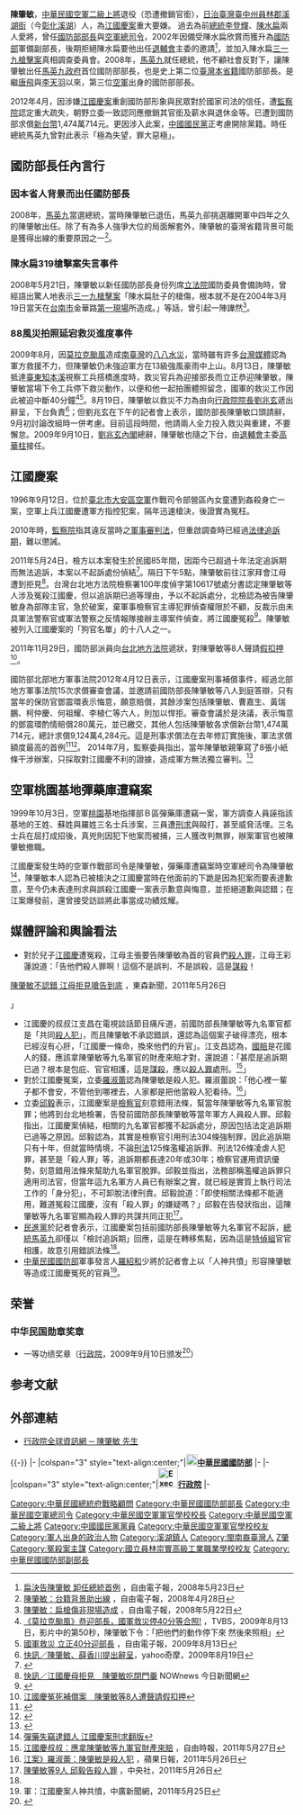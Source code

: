 {{POV|time=2011-05-28T15:45:00+00:00}} 
{{Infobox_officeholder
|name =  陳肇敏 
|image name = Voa chinese Chen Chao-min 30sep08.jpg
|width = 
|order = {{ROC}}第27任[[中華民國國防部|國防部]][[中華民國國防部部長|部長]] 
|term_start = 2008年5月20日
|term_end = 2009年9月10日
|president = [[馬英九|馬英九]]
|premierroc = [[劉兆玄|劉兆玄]]
|predecessor = [[蔡明憲|蔡明憲]]
|successor = [[高華柱|高華柱]]
|order1 = {{flagicon image|ROC Ministry of National Defense Flag.svg}}第1任[[中華民國國防部|國防部]][[軍備|軍備]]副部長
|minister1 = [[湯曜明|湯曜明]]
|term_start1 = 2002年3月1日
|term_end1 = 2004年5月19日
|president1 = [[陳水扁|陳水扁]]
|predecessor1 = '''首任'''
|successor1 = [[霍守業|霍守業]]
|order2 = {{flagicon image|ROC Commanding General of Air Force Flag.svg}} 第14任[[中華民國空軍司令|空軍總司令]]
|president2 = [[李登輝|李登輝]]<br>[[陳水扁|陳水扁]]
|term_start2 = 1998年6月10日
|term_end2 = 2002年2月28日
|predecessor2 = [[黃顯榮|黃顯榮]]
|successor2 = [[李天羽|李天羽]]
|order3 = {{air force|ROC|name=中華民國空軍}}副總司令
|president3 = [[李登輝|李登輝]]
|term_start3 = 1997年1月1日
|term_end3 = 1998年6月9日
|predecessor3 = [[曹吉祥|曹吉祥]]
|successor3 = [[黃榮德|黃榮德]]
|order4 = {{air force|ROC|name=中華民國空軍}}[[空軍作戰司令部|作戰司令部]]司令
|president4 = [[李登輝|李登輝]]
|term_start4 = 1995年8月1日
|term_end4 = 1996年12月31日
|predecessor4 = [[黄庆营|黄庆营]]
|successor4 = [[王漢寧|王漢寧]]
|order5 = {{ROC}}第31任[[空軍軍官學校|空軍軍官學校]]校長
|president5 = [[李登輝|李登輝]]
|term_start5 = 1994年1月1日
|term_end5 = 1995年7月31日
|predecessor5 = [[夏瀛洲|夏瀛洲]]
|successor5 = [[王文周|王文周]]
|sex = 男 
|Native place =
|nationality = {{JPN-EMP}}（1940年–1945年）<br>{{ROC}}（1945年–至今）
|date of birth = {{Birth_date_and_age|1940|7|10}}
|party = {{KMT}}
|place of birth = {{TWN-JPN}}[[臺中州|臺中州]][[員林郡|員林郡]][[溪湖街|溪湖街]]
| allegiance =  {{ROC}}
| branch = {{ROCAF}}
| serviceyears = 1962年－2004年
| rank = {{flagicon image|ROCAF General's Flag.svg}} [[上將#中華民國|二級上將]]
|educate = 
* 省立員林實驗中學土木科畢業<br /><span style="color: blue;">（現國立員林[[崇實高工|崇實高工]]）（1959年）</span>
* [[空軍軍官學校|空軍軍官學校]]43期驅逐科畢業<br /><span style="color: blue;">（1962年）</span>
* 三軍大學空軍指揮參謀學院中隊軍官班畢業<span style="color: blue;">（1969年）</span>
* 三軍大學空軍學院正規班畢業<span style="color: blue;">（1976年）</span>
* 三軍大學戰爭學院正規班畢業<span style="color: blue;">（1985年）</span>
* [[國立臺灣大學|國立臺灣大學]]EMBA[[碩士|碩士]]班
|past = 
* 空軍第四飛行大隊飛行員<span style="color: blue;">（1963年－）</span>
* 空軍第四飛行大隊作戰科作戰官
* 空軍第四飛行大隊副中隊長
* 空軍第四飛行大隊中隊長
* 空軍第22戰術戰鬥機中隊分隊長<br /><span style="color: blue;">（1969年－1971年）</span>
* 空軍第23戰術戰鬥機中隊隊長<br /><span style="color: blue;">（1976年－1977年）</span>
* 空軍第七戰術戰鬥機大隊大隊長<br /><span style="color: blue;">（1982年－1983年）</span>
* 空軍總司令部參謀本部次長室參謀
* 空軍第四飛行大隊作戰組作戰官
* 空軍第443戰術戰鬥機聯隊（今第一聯隊）聯隊長<br /><span style="color: blue;">（1988年－1989年2月）</span>
* 空軍總司令部作戰署署長<br /><span style="color: blue;">（1989年2月－1990年）</span>
* 國防部參謀本部作戰參謀次長室助理次長<br /><span style="color: blue;">（1990年－1992年5月）</span>
* 空軍總司令部督察室督察官<br /><span style="color: blue;">（1992年5月－1992年12月）</span>
* 空軍東部指揮部指揮官<br /><span style="color: blue;">（1992年12月－1993年）</span>
* 空軍軍官學校校長<br /><span style="color: blue;">（1994年1月1日－1995年8月1日）</span>
* 空軍作戰司令部司令<br /><span style="color: blue;">（1995年8月1日－1997年1月1日）</span>
* 空軍總司令部副總司令<br /><span style="color: blue;">（1997年1月1日－1998年6月）</span>
* 空軍總司令部總司令<br /><span style="color: blue;">（1998年6月－2002年1月25日）</span>
* 總統府戰略顧問<br /><span style="color: blue;">（2002年2月1日－2002年3月1日）</span>
* 國防部軍備副部長<br /><span style="color: blue;">（2002年3月1日－2004年3月1日）</span>
* 國防部部長<br /><span style="color: blue;">（2008年5月20日－2009年9月10日）</span>

}}

'''陳肇敏'''{{BD|1940年|7月10日|catIdx=Chen陳}}，[[中華民國空軍|中華民國空軍]][[二級上將|二級上將]]退役（恐遭撤銷官銜），[[日治臺灣|日治臺灣]][[臺中州|臺中州]][[員林郡|員林郡]][[溪湖街|溪湖街]]（今[[彰化縣|彰化]][[溪湖鎮|溪湖]]）人，為[[江國慶案|江國慶案]]重大要嫌。
過去為前[[中華民國總統|總統]][[李登輝|李登輝]]、[[陳水扁|陳水扁]]兩人愛將，曾任[[中華民國國防部部長|國防部部長]]與[[中華民國空軍司令|空軍總司令]]，2002年因備受陳水扁欣賞而獲升為[[中華民國國防部|國防部]]軍備副部長，後期拒絕陳水扁要他出任[[中華民國國軍退除役官兵輔導委員會|退輔會]]主委的邀請<ref name="bian">[http://www.libertytimes.com.tw/2008/new/may/23/today-p3.htm 扁決告陳肇敏 卸任總統首例 ] {{Wayback|url=http://www.libertytimes.com.tw/2008/new/may/23/today-p3.htm |date=20130730224849 }}，自由電子報，2008年5月23日</ref>，並加入陳水扁[[三一九槍擊案|三一九槍擊案]]真相調查委員會。2008年，[[馬英九|馬英九]]就任總統，他不顧社會反對下，讓陳肇敏出任[[馬英九政府|馬英九政府]]首位國防部部長，也是史上第二位[[本省人|臺灣本省籍]]國防部部長。是繼[[唐飛|唐飛]]與[[李天羽|李天羽]]以來，第三位[[中華民國空軍|空軍]]出身的國防部部長。

2012年4月，因涉嫌[[江國慶案|江國慶案]]重創國防部形象與民眾對於國家司法的信任，遭[[監察院|監察院]]認定重大疏失，朝野立委一致認同應撤銷其官銜及薪水與退休金等。已遭到國防部求償[[新台幣|新台幣]]1,474萬714元。更因涉入此案，[[中國國民黨|中國國民黨]]正考慮開除黨籍。時任總統馬英九曾對此表示「極為失望，罪大惡極」。

== 國防部長任內言行 ==
===因本省人背景而出任國防部長===
2008年，[[馬英九|馬英九]]當選總統，當時陳肇敏已退伍，馬英九卻挑選離開軍中四年之久的陳肇敏出任。除了有為多人強爭大位的局面解套外，陳肇敏的臺灣省籍背景可能是獲得出線的重要原因之一<ref>[http://www.libertytimes.com.tw/2008/new/apr/28/today-fo1-2.htm 陳肇敏：台籍背景助出線 ] {{Wayback|url=http://www.libertytimes.com.tw/2008/new/apr/28/today-fo1-2.htm |date=20121104132926 }}，自由電子報，2008年4月28日</ref>。
===陳水扁319槍擊案失言事件===
2008年5月21日，陳肇敏以新任國防部長身份列席[[立法院|立法院]]國防委員會備詢時，曾經語出驚人地表示[[三一九槍擊案|三一九槍擊案]]「陳水扁肚子的槍傷，根本就不是在2004年3月19日當天在[[台南市|台南市]]金華路[[第一現場|第一現場]]所造成。」等話，曾引起一陣譁然<ref>[http://www.libertytimes.com.tw/2008/new/may/22/today-p2.htm 陳肇敏：扁槍傷非現場造成 ] {{webarchive|url=https://web.archive.org/web/20090305141045/http://www.libertytimes.com.tw/2008/new/may/22/today-p2.htm |date=2009-03-05 }}，自由電子報，2008年5月22日</ref>。

===88風災拍照延宕救災進度事件===
2009年8月，因[[颱風莫拉克_(2009年)|莫拉克颱風]]造成[[南臺灣|南臺灣]]的[[八八水災|八八水災]]，當時雖有許多[[台灣媒體|台灣媒體]]認為軍方救援不力，但陳肇敏仍未強迫軍方在13級強風豪雨中上山。8月13日，陳肇敏抵達[[臺東縣|臺東]][[知本溪|知本溪]]視察工兵搭橋進度時，救災官兵為迎接部長而立正恭迎陳肇敏，陳肇敏當場下令工兵停下救災動作，以便和他一起拍團體照留念，國軍的救災工作因此被迫中斷40分鐘<ref>[http://www.youtube.com/watch?v=FuA96F60rdM 《莫拉克颱風》恭迎部長，國軍救災停40分等合照!] {{Wayback|url=http://www.youtube.com/watch?v=FuA96F60rdM |date=20190510065336 }}，TVBS，2009年8月13日，影片中的第50秒，陳肇敏下令：「把他們的動作停下來 然後來照相」</ref><ref>[http://www.libertytimes.com.tw/2009/new/aug/13/today-fo1.htm 國軍救災 立正40分迎部長] {{Wayback|url=http://www.libertytimes.com.tw/2009/new/aug/13/today-fo1.htm |date=20130908202841 }}，自由電子報，2009年8月13日</ref>。8月19日，陳肇敏以救災不力為由向[[行政院院長|行政院院長]][[劉兆玄|劉兆玄]]遞出辭呈，下台負責<ref>[http://tw.news.yahoo.com/article/url/d/a/090819/17/1pdsh.html 快訊／陳肇敏、薛香川提出辭呈]{{dead link|date=2018年5月 |bot=InternetArchiveBot |fix-attempted=yes }}，yahoo奇摩，2009年8月19日</ref>；但劉兆玄在下午的記者會上表示，國防部長陳肇敏口頭請辭，9月初討論改組時一併考慮。目前這段時間，他請兩人全力投入救災與重建，不要懈怠。2009年9月10日，[[劉兆玄內閣|劉兆玄內閣]]總辭，陳肇敏也隨之下台，由[[退輔會|退輔會]]主委[[高華柱|高華柱]]接任。

== 江國慶案 ==
{{Main|江國慶案}}

1996年9月12日，位於[[臺北市|臺北市]][[大安區_(臺北市)|大安區]][[中華民國空軍|空軍]]作戰司令部營區內女童遭到姦殺身亡一案，空軍上兵江國慶遭軍方指控犯案，隔年迅速槍決，後證實為冤枉。

2010年時，[[中華民國監察院|監察院]]指其違反當時之[[s:軍事審判法|軍事審判法]]，但重啟調查時已經過[[追訴權|法律追訴期]]，難以懲誡。

2011年5月24日，檢方以本案發生於民國85年間，因距今已超過十年法定追訴期而無法追訴，本案以不起訴處份偵結<ref>{{Cite web |url=http://udn.com/NEWS/NATIONAL/NAT2/6355975.shtml |title=刑求！ 過追訴期 陳肇敏等9人不起訴 |access-date=2011-05-25 |archive-date=2011-05-27 |archive-url=https://web.archive.org/web/20110527031641/http://udn.com/NEWS/NATIONAL/NAT2/6355975.shtml |dead-url=no }}</ref>。隔日下午5點，陳肇敏前往江家拜會江母遭到拒見<ref>[http://www.nownews.com/2011/05/25/301-2715306.htm 快訊／江國慶母拒見　陳肇敏吃閉門羹] {{Wayback|url=http://www.nownews.com/2011/05/25/301-2715306.htm |date=20110528151149 }} NOWnews 今日新聞網</ref>。台灣台北地方法院檢察署100年度偵字第10617號處分書認定陳肇敏等人涉及冤殺江國慶，但以追訴期已過等理由，予以不起訴處分，北檢認為被告陳肇敏身為部隊主官，急於破案，棄軍事檢察官主導犯罪偵查權限於不顧，反裁示由未具軍法警察官或軍法警察之反情報隊接辦主導案件偵查，將江國慶冤殺<ref>{{Cite web |url=http://www.tpc.moj.gov.tw/public/Data/1524105427605.pdf |title=台北地檢署偵辦「被告陳肇敏等人濫權追訴處罰等案件」處分書新聞資料 |access-date=2011-05-26 |archive-date=2019-05-02 |archive-url=https://web.archive.org/web/20190502170327/http://www.tpc.moj.gov.tw/public/Data/1524105427605.pdf |dead-url=no }}</ref>。陳肇敏被列入江國慶案的「狗官名單」的十八人之一。

2011年11月29日，國防部派員向[[台北地方法院|台北地方法院]]遞狀，對陳肇敏等8人聲請[[假扣押|假扣押]]<ref>[http://iservice.libertytimes.com.tw/liveNews/news.php?no=573711&type=%E6%94%BF%E6%B2%BB 江國慶冤死補償案　陳肇敏等8人遭聲請假扣押]{{dead link|date=2018年5月 |bot=InternetArchiveBot |fix-attempted=yes }}</ref>。

國防部北部地方軍事法院2012年4月12日表示，江國慶案刑事補償事件，經過北部地方軍事法院15次求償審查會議，並邀請前國防部長陳肇敏等八人到庭答辯，只有當年的保防官鄧震環表示悔意，願意賠償，其餘涉案包括陳肇敏、曹嘉生、黃瑞鵬、柯仲慶、何祖耀、李植仁等六人，則加以悍拒。審查會議於是決議，表示悔意的鄧震環酌情賠償280萬元，並已繳交，其他人包括陳肇敏各求償新台幣1,474萬714元，總計求償9,124萬4,284元。這是刑事求償法在去年修訂實施後，軍法求償額度最高的首例<ref>{{cite web| language =| publisher =華視新聞| title =江國慶案 軍方將向陳肇敏等求償| url =http://news.cts.com.tw/udn/society/201204/201204120979009.html| author =| date =2012年4月12日| accessdate =}}{{dead link|date=十一月 2017 |bot=InternetArchiveBot }}</ref><ref>{{cite web | language =  | publisher = 中央社 | title = 江案求償 陳肇敏6人各逾千萬 | url = http://www.cna.com.tw/News/FirstNews/201204120015.aspx | author =  | date = 2012年4月12日 | accessdate =  | archive-date = 2019年5月6日 | archive-url = https://web.archive.org/web/20190506200744/http://www.cna.com.tw/News/FirstNews/201204120015.aspx | dead-url = yes }}</ref>。
2014年7月，監察委員指出，當年陳肇敏親筆寫了8張小紙條干涉辦案，只採取對江國慶不利的證據，造成軍方無法獨立審判。<ref>{{youtube|3zQb_3utxwI|錯殺江國慶 監委陳肇敏下紙條干涉辦案 20140710 公視晚間 }}</ref>

== 空軍桃園基地彈藥庫遭竊案 ==
{{Main|1999年桃園空軍基地彈藥竊案}}
1999年10月3日，空軍[[桃園市|桃園]]基地指揮部Ｂ區彈藥庫遭竊一案，軍方調查人員誣指該基地的王姓、蘇姓與羅姓三名士兵涉案，三員遭[[刑求|刑求]]與毆打，甚至威脅活埋。三名士兵在屈打成招後，真兇則因犯下他案而被捕，三人獲改判無罪，辦案軍官也被陳肇敏撤職。

江國慶案發生時的空軍作戰部司令是陳肇敏，彈藥庫遭竊案時空軍總司令為陳肇敏<ref>[http://times.hinet.net/times/article.do?newsid=3084507&option=society 彈藥失竊逮錯人 江國慶案刑求翻版]{{Dead link|date=2019年12月 |bot=InternetArchiveBot |fix-attempted=yes }}</ref>，陳肇敏本人認為已被槍決之江國慶當時在他面前的下跪是因為犯案而要表達歉意，至今仍未表達刑求與誤殺江國慶一案表示歉意與悔意，並拒絕道歉與認錯；在江案爆發前，還曾接受訪談將此事當成功績炫耀。

== 媒體評論和輿論看法 ==
* 對於兒子[[江國慶|江國慶]]遭冤殺，江母主張要告陳肇敏為首的官員們[[殺人罪|殺人罪]]，江母王彩蓮說道：「告他們殺人罪啊！這個不是誤判、不是誤殺，這是[[謀殺|謀殺]]！<ref>
[http://tw.news.yahoo.com/article/url/d/a/110526/142/2s7fz.html 陳肇敏不認錯 江母拒見嗆告到底] {{webarchive|url=https://web.archive.org/web/20110528213306/http://tw.news.yahoo.com/article/url/d/a/110526/142/2s7fz.html |date=2011-05-28 }}，東森新聞，2011年5月26日</ref>」
* 江國慶的叔叔江支昌在電視談話節目痛斥道，前國防部長陳肇敏等九名軍官都是「共同[[殺人犯|殺人犯]]」，而且陳肇敏不承認錯誤，還認為這個案子破得漂亮，根本已經沒有心肝，「江國慶一條命，換來他們的升官」。江支昌認為，[[國賠|國賠]]是花國人的錢，應該拿陳肇敏等九名軍官的財產來賠才對，還說道：「甚麼是追訴期已過？根本是包庇、官官相護，這是[[謀殺|謀殺]]，應以[[殺人罪|殺人罪]]處刑。<ref>[http://tw.news.yahoo.com/article/url/d/a/110527/78/2s9at.html 江國慶叔叔：應拿陳肇敏等九軍官財產來賠] {{webarchive|url=https://web.archive.org/web/20110531165034/http://tw.news.yahoo.com/article/url/d/a/110527/78/2s9at.html |date=2011-05-31 }}，自由時報，2011年5月27日</ref>」
* 對於江國慶冤案，立委[[羅淑蕾|羅淑蕾]]認為陳肇敏是殺人犯。羅淑蕾說：「他心裡一輩子都不會安，不管他到哪裡去，人家都是把他當殺人犯看待。<ref>[http://tw.nextmedia.com/rnews/article/SecID/101/art_id/33547/IssueID/20110526 江案》羅淑蕾：陳肇敏是殺人犯] {{Wayback|url=http://tw.nextmedia.com/rnews/article/SecID/101/art_id/33547/IssueID/20110526 |date=20110825003735 }}，蘋果日報，2011年5月26日</ref>」
* 立委[[邱毅|邱毅]]表示，江國慶案是[[檢察官|檢察官]]刻意錯用法條，幫當年陳肇敏等九名軍官脫罪；他將到台北地檢署，告發前國防部長陳肇敏等當年軍方人員殺人罪。邱毅指出，江國慶案偵結，相關的九名軍官都獲不起訴處分，原因包括法定追訴期已過等之原因。邱毅認為，其實是檢察官引用刑法304條強制罪，因此追訴期只有十年，但就當時情境，不論[[中華民國刑法|刑法]]125條濫權追訴罪、刑法126條凌虐人犯罪，甚至是「殺人罪」等，追訴期都長達20年或30年；檢察官運用資訊優勢，刻意錯用法條來幫助九名軍官脫罪。邱毅並指出，法務部稱濫權追訴罪只適用司法官，但當年這九名軍方人員已有辦案之實，就已經是實質上執行司法工作的「身分犯」，不可卸脫法律刑責。邱毅說道：「即使相關法條都不能適用，難道冤殺江國慶，沒有「殺人罪」的嫌疑嗎？」邱毅在告發狀指出，這陳肇敏等九名軍官顯為殺人罪的共謀共同正犯<ref name="#1">[http://tw.news.yahoo.com/article/url/d/a/110526/5/2s8g3.html 陳肇敏等9人 邱毅告殺人罪] {{webarchive|url=https://web.archive.org/web/20110529154701/http://tw.news.yahoo.com/article/url/d/a/110526/5/2s8g3.html |date=2011-05-29 }}，中央社，2011年5月26日</ref>。
* [[民進黨|民進黨]]於記者會表示，江國慶案包括前國防部長陳肇敏等九名軍官不起訴，[[中華民國總統|總統]][[馬英九|馬英九]]卻僅以「檢討追訴期」回應，這是在轉移焦點，因為這是[[特偵組|特偵組]]官官相護，故意引用錯誤法條<ref name="#1"/>。
*[[中華民國國防部|中華民國國防部]]軍事發言人[[羅紹和|羅紹和]]少將於記者會上以「人神共憤」形容陳肇敏等造成江國慶冤死的官員<ref>軍：江國慶案人神共憤，中廣新聞網，2011年5月25日</ref>。

==荣誉==
===中华民国勋章奖章===
* 一等功绩奖章（[[行政院|行政院]]，2009年9月10日颁发<ref>{{cite web |title=行政院內閣總辭，劉揆頒贈卸任副院長、政務委員及部會首長功績獎章 |url=https://www.ey.gov.tw/Page/9277F759E41CCD91/28d02db1-9404-408d-b481-de7a37986571 |publisher=[[行政院|行政院]] |date=2009-09-10 |accessdate=2021-12-20 |archive-date=2021-12-20 |archive-url=https://web.archive.org/web/20211220025254/https://www.ey.gov.tw/Page/9277F759E41CCD91/28d02db1-9404-408d-b481-de7a37986571 |dead-url=no }}</ref>）

== 参考文献 ==
{{Reflist|2}}

== 外部連結 ==
*[http://www.ey.gov.tw/ct.asp?xItem=42805&ctNode=983&mp=1 行政院全球資訊網 ─ 陳肇敏 先生] {{Wayback|url=http://www.ey.gov.tw/ct.asp?xItem=42805&ctNode=983&mp=1 |date=20190502223214 }}

{{-}}
{{start box}}
{{s-mil}}
|-
|colspan="3" style="text-align:center;"|'''[[File:ROC_Ministry_of_National_Defense_Seal.svg|20px]][[中華民國|中華民國]][[中華民國國防部|國防部]]'''
|-
{{s-before|[[黃顯榮|黃顯榮]]}}
{{s-title|[[中華民國空軍司令|空軍總司令]]<br><small>第十四任<br>1998年6月10日－2002年2月28日}}
{{s-after|[[李天羽|李天羽]]}}
{{s-gov|roc}}
|-
|colspan="3" style="text-align:center;"|'''[[File:Executive_Yuan,ROC_LOGO.svg|35px]][[行政院|行政院]]'''
|-
{{s-before|[[蔡明憲|蔡明憲]]}}
{{s-title|[[中華民國國防部|國防部部長]]<br><small>第二十七任<br>2008年5月20日－2009年9月10日}}
{{s-after|[[高華柱|高華柱]]}}
{{end box}}
{{劉兆玄內閣}}

{{DEFAULTSORT:Chen陳}}
[[Category:中華民國總統府戰略顧問|Category:中華民國總統府戰略顧問]]
[[Category:中華民國國防部部長|Category:中華民國國防部部長]]
[[Category:中華民國空軍總司令|Category:中華民國空軍總司令]]
[[Category:中華民國空軍軍官學校校長|Category:中華民國空軍軍官學校校長]]
[[Category:中華民國空軍二級上將|Category:中華民國空軍二級上將]]
[[Category:中國國民黨黨員|Category:中國國民黨黨員]]
[[Category:中華民國空軍軍官學校校友|Category:中華民國空軍軍官學校校友]]
[[Category:軍人出身的政治人物|Category:軍人出身的政治人物]]
[[Category:溪湖鎮人|Category:溪湖鎮人]]
[[Category:閩南裔臺灣人|Category:閩南裔臺灣人]]
[[Category:陳姓|Z肇]]
[[Category:冤殺案主謀|Category:冤殺案主謀]]
[[Category:國立員林崇實高級工業職業學校校友|Category:國立員林崇實高級工業職業學校校友]]
[[Category:中華民國國防部副部長|Category:中華民國國防部副部長]]